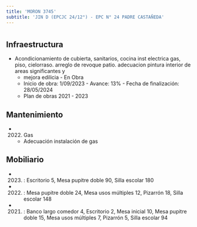 ```yaml
---
title: 'MORON 3745'
subtitle: 'JIN D (EPCJC 24/12°) - EPC N° 24 PADRE CASTAÑEDA'
---
```


#
## Infraestructura

* Acondicionamiento de cubierta, sanitarios, cocina  inst electrica gas, piso, cielorraso. arreglo de revoque patio. adecuacion pintura interior de areas significantes y 
    + mejora edilicia - En Obra 
    + Inicio de obra: 1/09/2023 - Avance: 13% - Fecha de finalización: 28/05/2024 
    + Plan de obras 2021 - 2023 






## Mantenimiento

*  (2022) Gas 
    + Adecuación instalación de gas





## Mobiliario

*  (2023) : Escritorio 5, Mesa pupitre doble 90, Silla escolar 180 

*  (2022) : Mesa pupitre doble 24, Mesa usos múltiples 12, Pizarrón 18, Silla escolar 148 

*  (2021) : Banco largo comedor 4, Escritorio 2, Mesa inicial 10, Mesa pupitre doble 15, Mesa usos múltiples 7, Pizarrón 5, Silla escolar 94 



